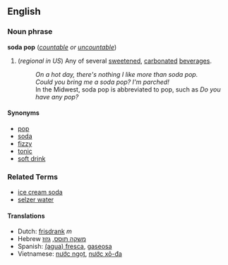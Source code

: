 ==English==
===Noun phrase===
'''soda pop''' (''[[countable]] or [[uncountable]]'')

# (''regional in US'') Any of several [[sweeten]]ed, [[carbonated]] [[beverage]]s.
#: ''On a hot day, there's nothing I like more than soda pop.''
#: ''Could you bring me a soda pop?  I'm parched!''
#: In the Midwest, soda pop is abbreviated to pop, such as ''Do you have any pop?''

====Synonyms====
*[[pop]]
*[[soda]]
*[[fizzy]]
*[[tonic]]
*[[soft drink]]

===Related Terms===
*[[ice cream soda]]
*[[selzer water]]

====Translations====
*Dutch: [[frisdrank]] ''m''
*Hebrew [[משקה תוסס]], [[גזוז]]
*Spanish: [[fresca|(agua) fresca]], [[gaseosa]]  <!-- I don't think ''fresh water'' is the correct translation either.  -->
*Vietnamese: [[nước ngọt]], [[nước xô-đa]]